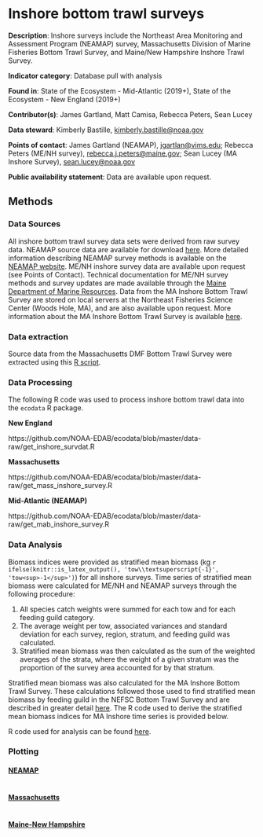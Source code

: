 # Inshore bottom trawl surveys {#mab_inshore_survey}

**Description**: Inshore surveys include the Northeast Area Monitoring and Assessment Program (NEAMAP) survey, Massachusetts Division of Marine Fisheries Bottom Trawl Survey, and Maine/New Hampshire Inshore Trawl Survey. 

**Indicator category**: Database pull with analysis

**Found in**: State of the Ecosystem - Mid-Atlantic (2019+), State of the Ecosystem - New England (2019+)

**Contributor(s)**: James Gartland, Matt Camisa, Rebecca Peters, Sean Lucey
  
**Data steward**: Kimberly Bastille, <kimberly.bastille@noaa.gov>
  
**Points of contact**: James Gartland (NEAMAP), <jgartlan@vims.edu>; Rebecca Peters (ME/NH survey), <rebecca.j.peters@maine.gov>; Sean Lucey (MA Inshore Survey), <sean.lucey@noaa.gov>
  
**Public availability statement**: Data are available upon request. 

## Methods

### Data Sources

All inshore bottom trawl survey data sets were derived from raw survey data. NEAMAP source data are available for download [here](https://www.vims.edu/research/departments/fisheries/programs/multispecies_fisheries_research/abundance_indices/index.php). More detailed information describing NEAMAP survey methods is available on the [NEAMAP website](http://neamap.net). ME/NH inshore survey data are available upon request (see Points of Contact). Technical documentation for ME/NH survey methods and survey updates are made available through the [Maine Department of Marine Resources](https://www.maine.gov/dmr/science-research/projects/trawlsurvey/index.html). Data from the MA Inshore Bottom Trawl Survey are stored on local servers at the Northeast Fisheries Science Center (Woods Hole, MA), and are also available upon request. More information about the MA Inshore Bottom Trawl Survey is available [here](https://www.mass.gov/service-details/review-trawl-survey-updates).

### Data extraction

Source data from the Massachusetts DMF Bottom Trawl Survey were extracted using this [R script](https://github.com/slucey/RSurvey/blob/master/Mass_survey.R).

### Data Processing

The following R code was used to process inshore bottom trawl data into the `ecodata` R package.  

**New England**

https://github.com/NOAA-EDAB/ecodata/blob/master/data-raw/get_inshore_survdat.R

**Massachusetts**

https://github.com/NOAA-EDAB/ecodata/blob/master/data-raw/get_mass_inshore_survey.R

**Mid-Atlantic (NEAMAP)**

https://github.com/NOAA-EDAB/ecodata/blob/master/data-raw/get_mab_inshore_survey.R

### Data Analysis

Biomass indices were provided as stratified mean biomass (kg `r ifelse(knitr::is_latex_output(), 'tow\\textsuperscript{-1}', 'tow<sup>-1</sup>')`) for all inshore surveys. Time series of stratified mean biomass were calculated for ME/NH and NEAMAP surveys through the following procedure:

1. All species catch weights were summed for each tow and for each feeding guild category. 
2. The average weight per tow, associated variances and standard deviation for each survey, region, stratum, and feeding guild was calculated.
3. Stratified mean biomass was then calculated as the sum of the weighted averages of the strata, where the weight of a given stratum was the proportion of the survey area accounted for by that stratum. 

Stratified mean biomass was also calculated for the MA Inshore Bottom Trawl Survey. These calculations followed those used to find stratified mean biomass by feeding guild in the NEFSC Bottom Trawl Survey and are described in greater detail [here](#survdat). The R code used to derive the stratified mean biomass indices for MA Inshore time series is provided below. 

R code used for analysis can be found [here](https://github.com/NOAA-EDAB/tech-doc/blob/master/R/stored_scripts/inshore_survey_analysis.R).


### Plotting
#### [NEAMAP](https://github.com/NOAA-EDAB/ecodata/blob/master/chunk-scripts/macrofauna.Rmd-agg-bio.R)
```r

```

#### [Massachusetts](https://github.com/NOAA-EDAB/ecodata/blob/master/chunk-scripts/macrofauna.Rmd-MA-inshore.R)
```r

```

#### [Maine-New Hampshire](https://github.com/NOAA-EDAB/ecodata/blob/master/chunk-scripts/macrofauna.Rmd-menh-survey.R)
```r

```


